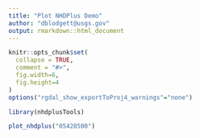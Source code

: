 ```yaml
---
title: "Plot NHDPlus Demo"
author: "dblodgett@usgs.gov"
output: rmarkdown::html_document
---
```


```r
knitr::opts_chunk$set(
  collapse = TRUE,
  comment = "#>",
  fig.width=6, 
  fig.height=4
)
options("rgdal_show_exportToProj4_warnings"="none")
```

```r
library(nhdplusTools)

plot_nhdplus("05428500")
```